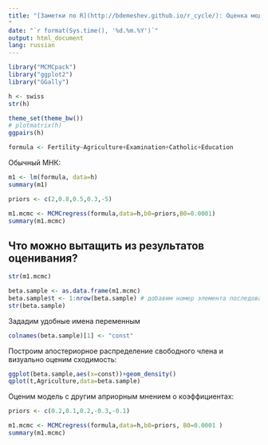 ```yaml
---
title: "[Заметки по R](http://bdemeshev.github.io/r_cycle/): Оценка моделей с помощью MCMC
"
date: "`r format(Sys.time(), '%d.%m.%Y')`"
output: html_document
lang: russian
---
```


```r
library("MCMCpack")
library("ggplot2")
library("GGally")
```

```r
h <- swiss
str(h)
```

```r
theme_set(theme_bw())
# plotmatrix(h)
ggpairs(h)
```

```r
formula <- Fertility~Agriculture+Examination+Catholic+Education
```


Обычный МНК:
```r
m1 <- lm(formula, data=h)
summary(m1)
```

```r
priors <- c(2,0.8,0.5,0.3,-5)
```


```r
m1.mcmc <- MCMCregress(formula,data=h,b0=priors,B0=0.0001)
summary(m1.mcmc)
```

## Что можно вытащить из результатов оценивания?

```r
str(m1.mcmc)
```

```r
beta.sample <- as.data.frame(m1.mcmc)
beta.sample$t <- 1:nrow(beta.sample) # добавим номер элемента последовательности
str(beta.sample)
```

Зададим удобные имена переменным
```r
colnames(beta.sample)[1] <- "const"
```

Построим апостериорное распределение свободного члена и визуально оценим сходимость:
```r
ggplot(beta.sample,aes(x=const))+geom_density()
qplot(t,Agriculture,data=beta.sample)
```

Оценим модель с другим априорным мнением о коэффициентах:
```r
priors <- c(0.2,0.1,0.2,-0.3,-0.1) 
```

```r
m1.mcmc <- MCMCregress(formula,data=h,b0=priors, B0=0.0001 ) 
summary(m1.mcmc)
```




